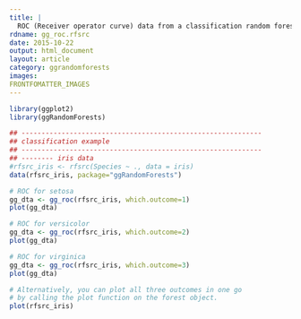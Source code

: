 ```yaml
---
title: |
  ROC (Receiver operator curve) data from a classification random forest.
rdname: gg_roc.rfsrc
date: 2015-10-22
output: html_document
layout: article
category: ggrandomforests
images:
FRONTFOMATTER_IMAGES
---
```


```r
library(ggplot2)
library(ggRandomForests)
```

```r

## ------------------------------------------------------------
## classification example
## ------------------------------------------------------------
## -------- iris data
#rfsrc_iris <- rfsrc(Species ~ ., data = iris)
data(rfsrc_iris, package="ggRandomForests")

# ROC for setosa
gg_dta <- gg_roc(rfsrc_iris, which.outcome=1)
plot(gg_dta)

# ROC for versicolor
gg_dta <- gg_roc(rfsrc_iris, which.outcome=2)
plot(gg_dta)

# ROC for virginica
gg_dta <- gg_roc(rfsrc_iris, which.outcome=3)
plot(gg_dta)

# Alternatively, you can plot all three outcomes in one go
# by calling the plot function on the forest object.
plot(rfsrc_iris)



```